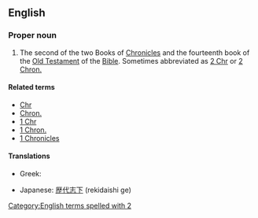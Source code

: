 {{book of the Bible|Books of Chronicles}}

==English==

===Proper noun===
{{en-proper noun}}

# {{context|biblical}} The second of the two Books of [[Chronicles]] and the fourteenth book of the [[Old Testament]] of the [[Bible]]. Sometimes abbreviated as [[2 Chr]] or [[2 Chron.]]

====Related terms====
*[[Chr]]
*[[Chron.]]
*[[1 Chr]]
*[[1 Chron.]]
*[[1 Chronicles]]

====Translations====
{{trans-top|book of the Bible}}
*Greek: {{t-|el|Β' Παραλειπομένων||tr=B Paraleipoménon|sc=Grek}}
{{trans-mid}}
*Japanese: [[歴代志下]] (rekidaishi ge)
{{trans-bottom}}

[[Category:English terms spelled with 2]]